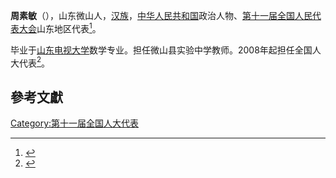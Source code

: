 '''周素敏'''（{{bd|1957年||}}），山东微山人，[[汉族|汉族]]，[[中华人民共和国|中华人民共和国]]政治人物、[[第十一届全国人民代表大会|第十一届全国人民代表大会]]山东地区代表<ref>{{cite web|author=新华网|title=第十一届全国人大代表|url=http://news.xinhuanet.com/ziliao/2008-03/03/content_7708230.htm?node=36628|publisher=新华网|accessdate=2014-01-07|archive-date=2014-01-10|archive-url=https://web.archive.org/web/20140110211415/http://news.xinhuanet.com/ziliao/2008-03/03/content_7708230.htm?node=36628|dead-url=no}}</ref>。

毕业于[[山东电视大学|山东电视大学]]数学专业。担任微山县实验中学教师。2008年起担任全国人大代表<ref>{{cite news|title=全国人大代表信息-周素敏|url=http://210.82.31.1:8084/delegate/viewDelegate.action?dbid=111328|accessdate=2013-04-05|newspaper=全国人大网|archive-url=https://web.archive.org/web/20140424094528/http://www.npc.gov.cn/delegate/viewDelegate.action?dbid=111328|archive-date=2014-04-24|dead-url=yes}}</ref>。

==參考文獻==
{{reflist}}
[[Category:第十一届全国人大代表|Category:第十一届全国人大代表]]